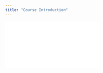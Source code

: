 ```yaml
---
title: "Course Introduction"
---
```




<div class="wrapper">
<div class="h_iframe">
<iframe src="00_CourseIntroduction/00_CourseIntroduction.html" frameborder="0" align="center" allowfullscreen></iframe>
</div>
</div>
  